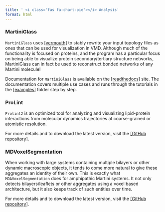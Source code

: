 ```yaml
---
title: ' <i class="fas fa-chart-pie"></i> Analysis'
format: html
---
```


::: software-card
### MartiniGlass

`MartiniGlass` uses [[vermouth]](https://github.com/marrink-lab/vermouth-martinize) to stably rewrite your input topology files as ones that can be used for visualization in VMD. Although much of the functionality is focused on proteins, and the program has a particular focus on being able to visualize protein secondary/tertiary structure networks, MartiniGlass can in fact be used to reconstruct bonded networks of any Martini molecule!

Documentation for `MartiniGlass` is available on the [[readthedocs]](https://martiniglass.readthedocs.io/en/latest) site. The documentation covers multiple use cases and runs through the tutorials in the [[examples]](https://github.com/Martini-Force-Field-Initiative/MartiniGlass/blob/main/examples) folder step by step.
:::

::: software-card
### ProLint

`Prolint2` is an optimized tool for analyzing and visualizing lipid-protein interactions from molecular dynamics trajectories at coarse-grained or atomistic resolution.

For more details and to download the latest version, visit the [[GitHub repository]](https://github.com/ProLint/prolint2).
:::

::: software-card
### MDVoxelSegmentation

When working with large systems containing multiple bilayers or other dynamic macroscopic objects, it tends to come more natural to give these aggregates an identity of their own. This is exactly what `MDAVoxelSegmentation` does for amphipathic Martini systems. It not only detects bilayers/leaflets or other aggregates using a voxel based architecture, but it also keeps track of such entities over time. 

For more details and to download the latest version, visit the [[GitHub repository]](https://github.com/marrink-lab/MDVoxelSegmentation).
:::
